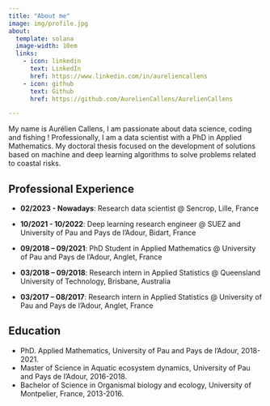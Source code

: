 ```yaml
---
title: "About me"
image: img/profile.jpg
about:
  template: solana
  image-width: 10em
  links:
    - icon: linkedin
      text: LinkedIn
      href: https://www.linkedin.com/in/aureliencallens
    - icon: github
      text: Github
      href: https://github.com/AurelienCallens/AurelienCallens

---
```



My name is Aurélien Callens, I am passionate about data science, coding and fishing ! Professionally, I am a data scientist with a PhD in Applied Mathematics. My doctoral thesis focused on the development of solutions based on machine and deep learning algorithms to solve problems related to coastal risks.


## Professional Experience

+ **02/2023 - Nowadays**: Research data scientist @ Sencrop, Lille, France

+ **10/2021 - 10/2022**: Deep learning research engineer @ SUEZ and University of Pau and Pays de l'Adour, Bidart, France

+ **09/2018 – 09/2021**: PhD Student in Applied Mathematics @ University of Pau and Pays de l'Adour, Anglet, France

+ **03/2018 – 09/2018**: Research intern in Applied Statistics @ Queensland University of Technology, Brisbane, Australia

+ **03/2017 – 08/2017**: Research intern in Applied Statistics @ University of Pau and Pays de l'Adour, Anglet, France

## Education

- PhD. Applied Mathematics, University of Pau and Pays de l’Adour, 2018-2021.
- Master of Science in Aquatic ecosystem dynamics, University of Pau and Pays de l’Adour, 2016-2018.
- Bachelor of Science in Organismal biology and ecology, University of Montpelier, France, 2013-2016.



